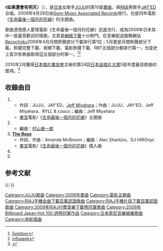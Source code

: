 {{distinguish|如果還有明天}}
{{Infobox Single 
| Name           = 如果還會有明天<br />{{lang|ja|明日がくるなら}}
| Artist         = [[JUJU|JUJU]]
| Album          = 
| A-side         = 
| B-side         = 
| Released       = 2009年4月29日
| Format         = [[單曲|單曲CD]]
| Recorded       = 
| Genre          = [[J-POP|J-POP]]
| Length         = 21分50秒
| Label          = [[Sony_Music_Associated_Records|Sony Music Associated Records]]
| Writer         = 
| Producer       = 
| Chart position = 
* 週榜第2位（Oricon）
* 2009年5月度月榜第7位（Oricon）
* 2009年6月度月榜第10位（Oricon）
* 2009年度年榜第38位（Oricon）
* 2009年度年榜第1位（[[mora|mora]]）
| Certification  = 
* 金（唱片，[[日本唱片業協會|日本唱片業協會]]）
* 百萬（手機全曲下載、手機片段下載，日本唱片業協會）
| Last single    = {{lang|ja|[[やさしさで溢れるように|やさしさで溢れるように]]}}<br />（2009年）
| This single    = 如果還會有明天<br />（2009年）
| Next single    = [[PRESENT_(JUJU單曲)|PRESENT]]<br />（2009年）
| Misc           =
}}
《'''如果還會有明天'''》（{{lang-ja|'''明日がくるなら'''}}），是[[日本|日本]]女歌手[[JUJU|JUJU]]的第10首[[單曲|單曲]]，與[[R&B|R&B]]男歌手[[JAY'ED|JAY'ED]]合唱。2009年4月29日由[[Sony_Music_Associated_Records|Sony Music Associated Records]]發行。也是同年電影《[[生命最後一個月的花嫁|生命最後一個月的花嫁]]》的主題曲。

歌曲憑借感人愛情電影《生命最後一個月的花嫁》迅速流行，成為2009年日本其中一首最受歡迎的情歌。尤其是[[網絡下載|網絡下載]]十分熱門，在音樂配送服務網站[[Recochoku|Recochoku]]2009年4月月間鈴聲部分下載排行第1位；5月更是月間鈴聲部分下載、鈴聲完整下載、視頻下載、電影鈴聲下載、RBT五個部分都排行第一，也是史上首次有歌曲取得這五個部分的第一。<ref name="2dai">[http://news.livedoor.com/article/detail/4138410/ {{Wayback|url=http://news.livedoor.com/article/detail/4138410/ |date=20130723235244 }} {{Wayback|url=http://news.livedoor.com/article/detail/4138410/ |date=20130723235244 }} {{Wayback|url=http://news.livedoor.com/article/detail/4138410/ |date=20130723235244 }} {{Wayback|url=http://news.livedoor.com/article/detail/4138410/ |date=20130723235244 }} {{lang|ja|JUJU、着うた配信2大サイトで月間1位獲得}}] [[livedoor|livedoor]]</ref><ref>[http://news.www.infoseek.co.jp/news2u/press_release/story/20090603news2u50091/ {{lang|ja|レコチョクアワード月間最優秀楽曲賞2009年5月度を発表!}}] {{Webarchive|url=https://archive.is/20120711152348/http://news.www.infoseek.co.jp/news2u/press_release/story/20090603news2u50091/ |date=2012-07-11 }} [[infoseek|infoseek]]</ref>

2010年2月獲得[[日本唱片業協會|日本唱片業協會]]主辦的第24回[[日本金唱片大賞|日本金唱片大賞]]5首年度最佳歌曲的獎項。<ref>{{Cite web |url=http://www.riaj.or.jp/data/others/gdlist/gdlist_24th.html |script-title=ja:第24回日本ゴールドディスク大賞　全受賞作品・アーティスト一覧 |accessdate=2010-02-25 |archive-date=2010-02-27 |archive-url=https://web.archive.org/web/20100227020715/http://www.riaj.or.jp/data/others/gdlist/gdlist_24th.html |dead-url=no }}</ref>

== 收錄曲目 ==
#{{nihongo|'''如果還會有明天'''/'''JUJU with JAY’ED'''|明日がくるなら / JUJU with JAY'ED}}
#*作詞：JUJU、JAY'ED、[[Jeff_Miyahara|Jeff Miyahara]]；作曲：JUJU、JAY'ED、Jeff Miyahara、RYLL & couco；編曲：Jeff Miyahara
#*[[東宝|東宝]]電影/《[[生命最後一個月的花嫁|生命最後一個月的花嫁]]》主題曲
#{{nihongo|'''如果還會有明天 ballad solo version'''|明日がくるなら ballad solo version}}
#*編曲：[[村山晉一郎|村山晉一郎]]
#'''[[The_Rose|The Rose]]'''
#*作詞、作曲：Amanda McBroom；編曲：Alec Shantzis、DJ HIROnyc
#*[[東宝|東宝]]電影/《[[生命最後一個月的花嫁|生命最後一個月的花嫁]]》插入曲
#{{nihongo|'''如果能坦白 RYLL 90’s flava remix'''|素直になれたら RYLL 90's flava remix}}
#{{nihongo|'''如果還會有明天 original duet version - instrumental-'''|明日がくるなら original duet version -instrumental-}}

== 参考文献 ==
{{Reflist}}

{{-}}
{{RIAJ付費音樂下載榜冠軍 (2009年)|2009年5月5日—5月19日，共3週}}
{{Billboard JAPAN Hot 100 週榜冠軍 (2009年)|2009年5月18日}}
{{日本唱片協會手機全曲下載百萬認證歌曲}}

{{DEFAULTSORT:Ashita ga Kuru Nara}}
[[Category:JUJU歌曲|Category:JUJU歌曲]]
[[Category:2009年單曲|Category:2009年單曲]]
[[Category:電影主題曲|Category:電影主題曲]]
[[Category:RIAJ手機全曲下載百萬認證歌曲|Category:RIAJ手機全曲下載百萬認證歌曲]]
[[Category:RIAJ手機片段下載百萬認證歌曲|Category:RIAJ手機片段下載百萬認證歌曲]]
[[Category:2009年RIAJ付費音樂下載榜冠軍歌曲|Category:2009年RIAJ付費音樂下載榜冠軍歌曲]]
[[Category:2009年_Billboard_Japan_Hot_100_週榜冠軍作品|Category:2009年 Billboard Japan Hot 100 週榜冠軍作品]]
[[Category:日本索尼音樂娛樂歌曲|Category:日本索尼音樂娛樂歌曲]]
[[Category:电影插曲|Category:电影插曲]]